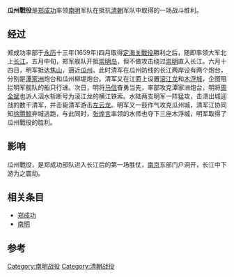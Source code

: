 '''瓜州戰役'''是[[郑成功|郑成功]]率领[[南明|南明]]军队在抵抗[[清朝|清朝]]军队中取得的一场战斗胜利。
== 经过 ==
郑成功率部于[[永曆_(南明)|永历]]十三年(1659年)四月取得[[定海关戰役|定海关戰役]]勝利之后，随即率领大军北上[[长江|长江]]。五月中旬，郑军舰队开抵[[崇明岛|崇明岛]]，但不做攻击绕过[[崇明|崇明]]直入长江。六月十四日，明军抵达[[焦山|焦山]]，逼近[[瓜州|瓜州]]。此时清军在瓜州防线的长江两岸设有两个炮台，分别是[[潭家洲|潭家洲]]炮台和瓜州柳堤炮台。清军又在江面上设置[[滚江龙|滚江龙]]和[[木浮城|木浮城]]，企图阻拦明军舰队的船只行进。次日，明将[[马信|马信]]奋勇当先，率部攻克潭家洲炮台，明将[[周全斌|周全斌]]也派人泅水斩断号为滚江龙的横江铁索。水陆两支明军一阵猛攻，击溃出城迎战的数千清军，并击毙清军游击[[左云龙|左云龙]]。明军又一鼓作气攻克瓜州城，清军江协同知[[徐腾鲸|徐腾鲸]]弃城逃跑，与此同时，[[张煌言|张煌言]]率领的水师也夺下三座木浮城，明军取得了瓜州戰役的胜利。

== 影响 ==
瓜州戰役，是郑成功部队进入长江后的第一场胜仗，[[南京|南京]]东部门户洞开，长江中下游为之震动。

== 相关条目 ==
*[[郑成功|郑成功]]
*[[南明|南明]]

== 参考 ==

[[Category:南明战役|Category:南明战役]]
[[Category:清朝战役|Category:清朝战役]]